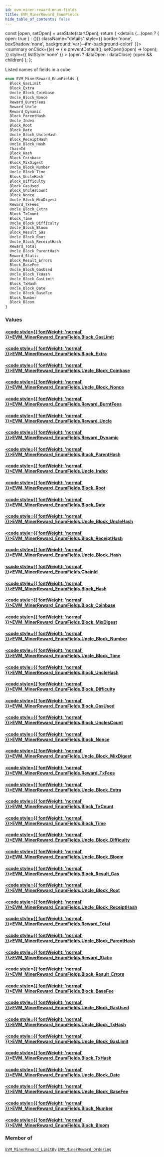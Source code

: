 ```yaml
---
id: evm-miner-reward-enum-fields
title: EVM_MinerReward_EnumFields
hide_table_of_contents: false
---
```







  const [open, setOpen] = useState(startOpen);
  return (
    <details {...(open ? { open: true } : {})} className="details" style={{ border:'none', boxShadow:'none', background:'var(--ifm-background-color)' }}>
      <summary
        onClick={(e) => {
          e.preventDefault();
          setOpen((open) => !open);
        }}
        style={{ listStyle:'none' }}
      >
      {open ? dataOpen : dataClose}
      </summary>
      {open && children}
    </details>
  );
};




Listed names of fields in a cube


```graphql
enum EVM_MinerReward_EnumFields {
  Block_GasLimit
  Block_Extra
  Uncle_Block_Coinbase
  Uncle_Block_Nonce
  Reward_BurntFees
  Reward_Uncle
  Reward_Dynamic
  Block_ParentHash
  Uncle_Index
  Block_Root
  Block_Date
  Uncle_Block_UncleHash
  Block_ReceiptHash
  Uncle_Block_Hash
  ChainId
  Block_Hash
  Block_Coinbase
  Block_MixDigest
  Uncle_Block_Number
  Uncle_Block_Time
  Block_UncleHash
  Block_Difficulty
  Block_GasUsed
  Block_UnclesCount
  Block_Nonce
  Uncle_Block_MixDigest
  Reward_TxFees
  Uncle_Block_Extra
  Block_TxCount
  Block_Time
  Uncle_Block_Difficulty
  Uncle_Block_Bloom
  Block_Result_Gas
  Uncle_Block_Root
  Uncle_Block_ReceiptHash
  Reward_Total
  Uncle_Block_ParentHash
  Reward_Static
  Block_Result_Errors
  Block_BaseFee
  Uncle_Block_GasUsed
  Uncle_Block_TxHash
  Uncle_Block_GasLimit
  Block_TxHash
  Uncle_Block_Date
  Uncle_Block_BaseFee
  Block_Number
  Block_Bloom
}
```




### Values

#### [<code style={{ fontWeight: 'normal' }}>EVM_MinerReward_EnumFields.<b>Block_GasLimit</b></code>](#) 
> 
> 

#### [<code style={{ fontWeight: 'normal' }}>EVM_MinerReward_EnumFields.<b>Block_Extra</b></code>](#) 
> 
> 

#### [<code style={{ fontWeight: 'normal' }}>EVM_MinerReward_EnumFields.<b>Uncle_Block_Coinbase</b></code>](#) 
> 
> 

#### [<code style={{ fontWeight: 'normal' }}>EVM_MinerReward_EnumFields.<b>Uncle_Block_Nonce</b></code>](#) 
> 
> 

#### [<code style={{ fontWeight: 'normal' }}>EVM_MinerReward_EnumFields.<b>Reward_BurntFees</b></code>](#) 
> 
> 

#### [<code style={{ fontWeight: 'normal' }}>EVM_MinerReward_EnumFields.<b>Reward_Uncle</b></code>](#) 
> 
> 

#### [<code style={{ fontWeight: 'normal' }}>EVM_MinerReward_EnumFields.<b>Reward_Dynamic</b></code>](#) 
> 
> 

#### [<code style={{ fontWeight: 'normal' }}>EVM_MinerReward_EnumFields.<b>Block_ParentHash</b></code>](#) 
> 
> 

#### [<code style={{ fontWeight: 'normal' }}>EVM_MinerReward_EnumFields.<b>Uncle_Index</b></code>](#) 
> 
> 

#### [<code style={{ fontWeight: 'normal' }}>EVM_MinerReward_EnumFields.<b>Block_Root</b></code>](#) 
> 
> 

#### [<code style={{ fontWeight: 'normal' }}>EVM_MinerReward_EnumFields.<b>Block_Date</b></code>](#) 
> 
> 

#### [<code style={{ fontWeight: 'normal' }}>EVM_MinerReward_EnumFields.<b>Uncle_Block_UncleHash</b></code>](#) 
> 
> 

#### [<code style={{ fontWeight: 'normal' }}>EVM_MinerReward_EnumFields.<b>Block_ReceiptHash</b></code>](#) 
> 
> 

#### [<code style={{ fontWeight: 'normal' }}>EVM_MinerReward_EnumFields.<b>Uncle_Block_Hash</b></code>](#) 
> 
> 

#### [<code style={{ fontWeight: 'normal' }}>EVM_MinerReward_EnumFields.<b>ChainId</b></code>](#) 
> 
> 

#### [<code style={{ fontWeight: 'normal' }}>EVM_MinerReward_EnumFields.<b>Block_Hash</b></code>](#) 
> 
> 

#### [<code style={{ fontWeight: 'normal' }}>EVM_MinerReward_EnumFields.<b>Block_Coinbase</b></code>](#) 
> 
> 

#### [<code style={{ fontWeight: 'normal' }}>EVM_MinerReward_EnumFields.<b>Block_MixDigest</b></code>](#) 
> 
> 

#### [<code style={{ fontWeight: 'normal' }}>EVM_MinerReward_EnumFields.<b>Uncle_Block_Number</b></code>](#) 
> 
> 

#### [<code style={{ fontWeight: 'normal' }}>EVM_MinerReward_EnumFields.<b>Uncle_Block_Time</b></code>](#) 
> 
> 

#### [<code style={{ fontWeight: 'normal' }}>EVM_MinerReward_EnumFields.<b>Block_UncleHash</b></code>](#) 
> 
> 

#### [<code style={{ fontWeight: 'normal' }}>EVM_MinerReward_EnumFields.<b>Block_Difficulty</b></code>](#) 
> 
> 

#### [<code style={{ fontWeight: 'normal' }}>EVM_MinerReward_EnumFields.<b>Block_GasUsed</b></code>](#) 
> 
> 

#### [<code style={{ fontWeight: 'normal' }}>EVM_MinerReward_EnumFields.<b>Block_UnclesCount</b></code>](#) 
> 
> 

#### [<code style={{ fontWeight: 'normal' }}>EVM_MinerReward_EnumFields.<b>Block_Nonce</b></code>](#) 
> 
> 

#### [<code style={{ fontWeight: 'normal' }}>EVM_MinerReward_EnumFields.<b>Uncle_Block_MixDigest</b></code>](#) 
> 
> 

#### [<code style={{ fontWeight: 'normal' }}>EVM_MinerReward_EnumFields.<b>Reward_TxFees</b></code>](#) 
> 
> 

#### [<code style={{ fontWeight: 'normal' }}>EVM_MinerReward_EnumFields.<b>Uncle_Block_Extra</b></code>](#) 
> 
> 

#### [<code style={{ fontWeight: 'normal' }}>EVM_MinerReward_EnumFields.<b>Block_TxCount</b></code>](#) 
> 
> 

#### [<code style={{ fontWeight: 'normal' }}>EVM_MinerReward_EnumFields.<b>Block_Time</b></code>](#) 
> 
> 

#### [<code style={{ fontWeight: 'normal' }}>EVM_MinerReward_EnumFields.<b>Uncle_Block_Difficulty</b></code>](#) 
> 
> 

#### [<code style={{ fontWeight: 'normal' }}>EVM_MinerReward_EnumFields.<b>Uncle_Block_Bloom</b></code>](#) 
> 
> 

#### [<code style={{ fontWeight: 'normal' }}>EVM_MinerReward_EnumFields.<b>Block_Result_Gas</b></code>](#) 
> 
> 

#### [<code style={{ fontWeight: 'normal' }}>EVM_MinerReward_EnumFields.<b>Uncle_Block_Root</b></code>](#) 
> 
> 

#### [<code style={{ fontWeight: 'normal' }}>EVM_MinerReward_EnumFields.<b>Uncle_Block_ReceiptHash</b></code>](#) 
> 
> 

#### [<code style={{ fontWeight: 'normal' }}>EVM_MinerReward_EnumFields.<b>Reward_Total</b></code>](#) 
> 
> 

#### [<code style={{ fontWeight: 'normal' }}>EVM_MinerReward_EnumFields.<b>Uncle_Block_ParentHash</b></code>](#) 
> 
> 

#### [<code style={{ fontWeight: 'normal' }}>EVM_MinerReward_EnumFields.<b>Reward_Static</b></code>](#) 
> 
> 

#### [<code style={{ fontWeight: 'normal' }}>EVM_MinerReward_EnumFields.<b>Block_Result_Errors</b></code>](#) 
> 
> 

#### [<code style={{ fontWeight: 'normal' }}>EVM_MinerReward_EnumFields.<b>Block_BaseFee</b></code>](#) 
> 
> 

#### [<code style={{ fontWeight: 'normal' }}>EVM_MinerReward_EnumFields.<b>Uncle_Block_GasUsed</b></code>](#) 
> 
> 

#### [<code style={{ fontWeight: 'normal' }}>EVM_MinerReward_EnumFields.<b>Uncle_Block_TxHash</b></code>](#) 
> 
> 

#### [<code style={{ fontWeight: 'normal' }}>EVM_MinerReward_EnumFields.<b>Uncle_Block_GasLimit</b></code>](#) 
> 
> 

#### [<code style={{ fontWeight: 'normal' }}>EVM_MinerReward_EnumFields.<b>Block_TxHash</b></code>](#) 
> 
> 

#### [<code style={{ fontWeight: 'normal' }}>EVM_MinerReward_EnumFields.<b>Uncle_Block_Date</b></code>](#) 
> 
> 

#### [<code style={{ fontWeight: 'normal' }}>EVM_MinerReward_EnumFields.<b>Uncle_Block_BaseFee</b></code>](#) 
> 
> 

#### [<code style={{ fontWeight: 'normal' }}>EVM_MinerReward_EnumFields.<b>Block_Number</b></code>](#) 
> 
> 

#### [<code style={{ fontWeight: 'normal' }}>EVM_MinerReward_EnumFields.<b>Block_Bloom</b></code>](#) 
> 
> 



### Member of

[`EVM_MinerReward_LimitBy`](/docs/graphql-reference/inputs/evm-miner-reward-limit-by)  <Badge class="secondary" text="input"/><Bullet />[`EVM_MinerReward_Ordering`](/docs/graphql-reference/inputs/evm-miner-reward-ordering)  <Badge class="secondary" text="input"/>

